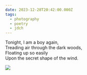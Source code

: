 ```yaml
---
date: 2023-12-28T20:42:00.000Z
tags:
  - photography
  - poetry
  - jdch
---
```

Tonight, I am a boy again,<br/>
Treading air through the dark woods,<br/>
Floating up so easily<br/>
Upon the secret shape of the wind.

![](../../assets/photos/20231228-IMG_8632.jpg)